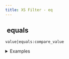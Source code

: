 ```yaml
---
title: XS Filter - eq
---
```


## <img src="../assets/docuBadge (11).png" alt="" data-size="line"> equals <a href="#xs-eq" id="xs-eq"></a>

`value|equals:compare_value`

<details>

<summary>Examples</summary>

```javascript
5|equals:5            // Returns true
"test"|equals:"test"  // Returns true
1|equals:2            // Returns false
```

</details>
